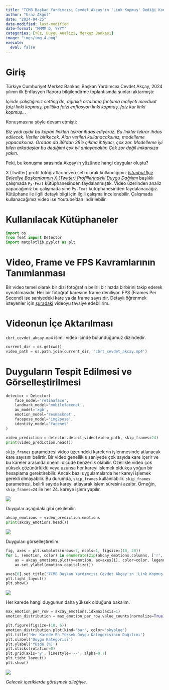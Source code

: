 ```yaml
---
title: "TCMB Başkan Yardımcısı Cevdet Akçay'ın 'Link Kopmuş' Dediği Konuşmasının Duygu Analizi"
author: "Uraz Akgül"
date: "2024-04-25"
date-modified: last-modified
date-format: "MMMM D, YYYY"
categories: [Yüz, Duygu Analizi, Merkez Bankası]
image: "imgs/img_4.png"
execute:
  eval: false
---
```


# Giriş

Türkiye Cumhuriyet Merkez Bankası Başkan Yardımcısı Cevdet Akçay, 2024 yılının ilk Enflasyon Raporu bilgilendirme toplantısında şunları aktarmıştı:

*İçinde çalıştığımız setting'de, ağırlıklı ortalama fonlama maliyeti mevduat faizi linki kopmuş, politika faizi enflasyon linki kopmuş, faiz kur linki kopmuş...*

Konuşmasına şöyle devam etmişti:

*Biz yedi aydır bu kopan linkleri tekrar ihdas ediyoruz. Bu linkler tekrar ihdas edilecek. Veriler birikecek. Alan verileri kullanacaksınız, modelleme yapacaksınız. Oradan da 36'dan 38'e çıkma ihtiyacı, çok zor. Modelleme iyi bilen arkadaşlar bu dediğimi çok iyi anlayacaktır. Çok zor değil imkansıza yakın.*

Peki, bu konuşma sırasında Akçay'ın yüzünde hangi duygular oluştu?

X (Twitter) profil fotoğraflarını veri seti olarak kullandığımız [*İstanbul İlçe Belediye Başkanlarının X (Twitter) Profillerindeki Duygu Dağılımı*](https://urazakgul.github.io/python-blog/posts/post_6/){.external target="_blank"} başlıklı çalışmada `Py-Feat` kütüphanesinden faydalanmıştık. Video üzerinden analiz yapacağımız bu çalışmada yine `Py-Feat` kütüphanesinden faydalanacağız. Kütüphane ile ilgili detaylı bilgi için ilgili çalışma incelenebilir. Çalışmada kullanacağımız video ise Youtube'dan indirilebilir.

# Kullanılacak Kütüphaneler

```python

import os
from feat import Detector
import matplotlib.pyplot as plt

```

# Video, Frame ve FPS Kavramlarının Tanımlanması

Bir video temel olarak bir dizi fotoğrafın belirli bir hızda birbirini takip ederek oynatılmasıdır. Her bir fotoğraf karesine frame deniliyor. FPS (Frames Per Second) ise saniyedeki kare ya da frame sayısıdır. Detaylı öğrenmek isteyenler için [şuradaki](https://www.youtube.com/watch?v=BvnzxqVcZ0g){.external target="_blank"} videoyu tavsiye edebilirim.

# Videonun İçe Aktarılması

`cbrt_cevdet_akcay.mp4` isimli video içinde bulunduğumuz dizindedir.

```python

current_dir = os.getcwd()
video_path = os.path.join(current_dir, 'cbrt_cevdet_akcay.mp4')

```

# Duyguların Tespit Edilmesi ve Görselleştirilmesi

```python

detector = Detector(
    face_model='retinaface',
    landmark_model='mobilefacenet',
    au_model='xgb',
    emotion_model='resmasknet',
    facepose_model='img2pose',
    identity_model='facenet'
)

video_prediction = detector.detect_video(video_path, skip_frames=24)
print(video_prediction.head())

```

`skip_frames` parametresi video üzerindeki karelerin işlenmesinde atlanacak kare sayısını belirtir. Bir video genellikle saniyede çok sayıda kare içerir ve bu kareler arasında önemli ölçüde benzerlik olabilir. Özellikle video çok yüksek çözünürlüklü veya uzunsa her kareyi işlemek oldukça yoğun bir hesaplama gerektirebilir. Ancak bazı uygulamalarda her kareyi işlemek gerekli olmayabilir. Bu durumda, `skip_frames` kullanılabilir. `skip_frames` parametresi, belirli sayıda kareyi atlayarak işlem süresini azaltır. Örneğin, `skip_frames=24` ile her 24. kareye işlem yapılır.

![](imgs/img_1.png)

Duygular aşağıdaki gibi çekilebilir.

```python

akcay_emotions = video_prediction.emotions
print(akcay_emotions.head())

```

![](imgs/img_2.png)

Duyguları görselleştirelim.

```python

fig, axes = plt.subplots(nrows=7, ncols=1, figsize=(10, 20))
for i, (emotion, color) in enumerate(zip(akcay_emotions.columns, ['r', 'g', 'b', 'c', 'm', 'y', 'k'])):
    ax = akcay_emotions.plot(y=emotion, ax=axes[i], color=color, legend=False)
    ax.set_ylabel(emotion.capitalize())

axes[0].set_title("TCMB Başkan Yardımcısı Cevdet Akçay'ın 'Link Kopmuş' Dediği Konuşmasındaki Duygular", fontsize=14)
plt.tight_layout()
plt.show()

```

![](imgs/img_3.png)

Her karede hangi duygunun daha yüksek olduğuna bakalım.

```python

max_emotion_per_row = akcay_emotions.idxmax(axis=1)
emotion_distribution = max_emotion_per_row.value_counts(normalize=True) * 100

plt.figure(figsize=(10, 6))
emotion_distribution.plot(kind='bar', color='skyblue')
plt.title('Her Karede En Yüksek Duygu Kategorisinin Dağılımı')
plt.xlabel('Duygu Kategorisi')
plt.ylabel('Yüzde (%)')
plt.xticks(rotation=0)
plt.grid(axis='y', linestyle='--', alpha=0.7)
plt.tight_layout()
plt.show()

```

![](imgs/img_4.png)

*Gelecek içeriklerde görüşmek dileğiyle.*